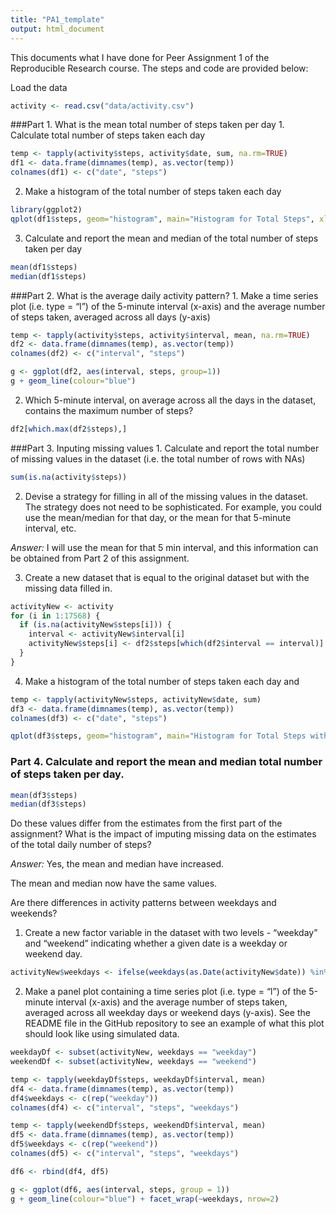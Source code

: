 ```yaml
---
title: "PA1_template"
output: html_document
---
```


This documents what I have done for Peer Assignment 1 of the Reproducible Research course.
The steps and code are provided below:

Load the data

```r
activity <- read.csv("data/activity.csv")
```


###Part 1.  What is the mean total number of steps taken per day
1.  Calculate total number of steps taken each day
```r
temp <- tapply(activity$steps, activity$date, sum, na.rm=TRUE)
df1 <- data.frame(dimnames(temp), as.vector(temp))
colnames(df1) <- c("date", "steps")
```

2.  Make a histogram of the total number of steps taken each day
```r
library(ggplot2)
qplot(df1$steps, geom="histogram", main="Histogram for Total Steps", xlab="Steps", fill=I("blue"), col=I("green"))
```

3.  Calculate and report the mean and median of the total number of steps taken per day
```r
mean(df1$steps)
median(df1$steps)
```

###Part 2.  What is the average daily activity pattern?
1. Make a time series plot (i.e. type = "l") of the 5-minute interval (x-axis) and the average number of steps taken, averaged across all days (y-axis)
```r
temp <- tapply(activity$steps, activity$interval, mean, na.rm=TRUE)
df2 <- data.frame(dimnames(temp), as.vector(temp))
colnames(df2) <- c("interval", "steps")

g <- ggplot(df2, aes(interval, steps, group=1))
g + geom_line(colour="blue")
```

2.  Which 5-minute interval, on average across all the days in the dataset, contains the maximum number of steps?
```r
df2[which.max(df2$steps),]
```

###Part 3.  Inputing missing values
1.  Calculate and report the total number of missing values in the dataset (i.e. the total number of rows with NAs)
```r
sum(is.na(activity$steps))
```

2.  Devise a strategy for filling in all of the missing values in the dataset. The strategy does not need to be sophisticated. For example, you could use the mean/median for that day, or the mean for that 5-minute interval, etc.

*Answer:* I will use the mean for that 5 min interval, and this information can be obtained from Part 2 of this assignment.

3.  Create a new dataset that is equal to the original dataset but with the missing data filled in.
```r
activityNew <- activity
for (i in 1:17568) {
  if (is.na(activityNew$steps[i])) {
    interval <- activityNew$interval[i]
    activityNew$steps[i] <- df2$steps[which(df2$interval == interval)]    
  }
}
```

4.  Make a histogram of the total number of steps taken each day and 
```r
temp <- tapply(activityNew$steps, activityNew$date, sum)
df3 <- data.frame(dimnames(temp), as.vector(temp))
colnames(df3) <- c("date", "steps")

qplot(df3$steps, geom="histogram", main="Histogram for Total Steps without NA", xlab="Steps", fill=I("blue"), col=I("green"))
```

### Part 4.  Calculate and report the mean and median total number of steps taken per day. 
```r
mean(df3$steps)
median(df3$steps)
```


Do these values differ from the estimates from the first part of the assignment? What is the impact of imputing missing data on the estimates of the total daily number of steps?

*Answer: *Yes, the mean and median have increased.

The mean and median now have the same values.

Are there differences in activity patterns between weekdays and weekends?

1.  Create a new factor variable in the dataset with two levels - "weekday" and "weekend" indicating whether a given date is a weekday or weekend day.
```r
activityNew$weekdays <- ifelse(weekdays(as.Date(activityNew$date)) %in% c('Saturday','Sunday'), "weekend", "weekday")
```

2.  Make a panel plot containing a time series plot (i.e. type = "l") of the 5-minute interval (x-axis) and the average number of steps taken, averaged across all weekday days or weekend days (y-axis). See the README file in the GitHub repository to see an example of what this plot should look like using simulated data.
```r
weekdayDf <- subset(activityNew, weekdays == "weekday")
weekendDf <- subset(activityNew, weekdays == "weekend")

temp <- tapply(weekdayDf$steps, weekdayDf$interval, mean)
df4 <- data.frame(dimnames(temp), as.vector(temp))
df4$weekdays <- c(rep("weekday"))
colnames(df4) <- c("interval", "steps", "weekdays")

temp <- tapply(weekendDf$steps, weekendDf$interval, mean)
df5 <- data.frame(dimnames(temp), as.vector(temp))
df5$weekdays <- c(rep("weekend"))
colnames(df5) <- c("interval", "steps", "weekdays")

df6 <- rbind(df4, df5)

g <- ggplot(df6, aes(interval, steps, group = 1))
g + geom_line(colour="blue") + facet_wrap(~weekdays, nrow=2)
```